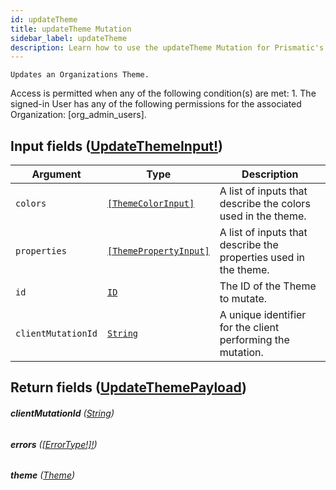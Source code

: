 ```yaml
---
id: updateTheme
title: updateTheme Mutation
sidebar_label: updateTheme
description: Learn how to use the updateTheme Mutation for Prismatic's API.
---
```


    Updates an Organizations Theme.

Access is permitted when any of the following condition(s) are met: 1. The signed-in User has any of the following permissions for the associated Organization: [org_admin_users].

## Input fields ([UpdateThemeInput!](api/schema/input_object/UpdateThemeInput.mdx))

| Argument           | Type                                                                     | Description                                                      |
| ------------------ | ------------------------------------------------------------------------ | ---------------------------------------------------------------- |
| `colors`           | [`[ThemeColorInput]`](api/schema/input_object/ThemeColorInput.mdx)       | A list of inputs that describe the colors used in the theme.     |
| `properties`       | [`[ThemePropertyInput]`](api/schema/input_object/ThemePropertyInput.mdx) | A list of inputs that describe the properties used in the theme. |
| `id`               | [`ID`](api/schema/scalar/ID.mdx)                                         | The ID of the Theme to mutate.                                   |
| `clientMutationId` | [`String`](api/schema/scalar/String.mdx)                                 | A unique identifier for the client performing the mutation.      |

## Return fields ([UpdateThemePayload](api/schema/object/UpdateThemePayload.mdx))

###### <b>clientMutationId</b> ([String](api/schema/scalar/String.mdx))

###### <b>errors</b> ([[ErrorType!]!](api/schema/object/ErrorType.mdx))

###### <b>theme</b> ([Theme](api/schema/object/Theme.mdx))
